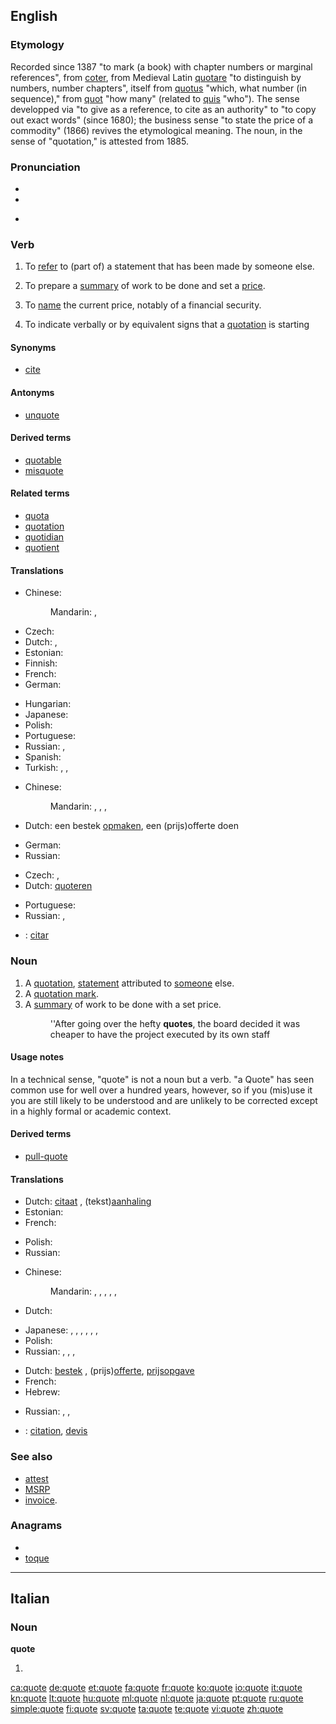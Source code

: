 {{also|Quote}}
==English==

===Etymology===
Recorded since 1387 "to mark (a book) with chapter numbers or marginal references", from {{etyl|fro}} [[coter]], from Medieval Latin [[quotare]] "to distinguish by numbers, number chapters", itself from {{etyl|la}}  [[quotus]] "which, what number (in sequence)," from [[quot]] "how many" (related to [[quis]] "who"). The sense developped via "to give as a reference, to cite as an authority" to "to copy out exact words" (since 1680); the business sense "to state the price of a commodity" (1866) revives the etymological meaning. The noun, in the sense of "quotation," is attested from 1885.

===Pronunciation===
{{wikipedia}}
* {{IPA|/kwəʊt/}}
* {{audio|en-us-quote.ogg|Audio (US)}}

* {{rhymes|əʊt}}

===Verb===
{{en-verb|quotes|quoting|quoted}}

# {{transitive}} To [[refer]] to (part of) a statement that has been made by someone else.
# {{transitive}} To prepare a [[summary]] of work to be done and set a [[price]].
# {{context|Commerce}} {{transitive}} To [[name]] the current price, notably of a financial security.
# {{intransitive}} To indicate verbally or by equivalent signs that a [[quotation]] is starting

====Synonyms====
* [[cite]]

====Antonyms====
* [[unquote]]

====Derived terms====
* [[quotable]]
* [[misquote]]

====Related terms====
* [[quota]]
* [[quotation]]
* [[quotidian]]
* [[quotient]]

====Translations====
{{trans-top|to refer to a statement that has been made by someone else}}
* Chinese:
*: Mandarin: {{t|zh|引用|tr=yǐnyòng|sc=Hani}},  {{t|zh|摘引|tr=zhāiyǐn|sc=Hani}}
* Czech: {{t-|cs|citovat}}
* Dutch: {{t+|nl|aanhalen}}, {{t+|nl|citeren}}
* Estonian: {{t-|et|osundama}}
* Finnish: {{t+|fi|lainata}}
* French: {{t+|fr|citer}}
* German: {{t|de|zitieren}}
{{trans-mid}}
* Hungarian: {{t+|hu|idéz}}
* Japanese: {{t|ja|引用|tr=いんようする, in'yō-suru|alt=引用する|sc=Jpan}}
* Polish: {{t|pl|cytować}}
* Portuguese: {{t+|pt|citar}}
* Russian: {{t|ru|цитировать|tr=citírovat'}}, {{t|ru|ссылаться|tr=ssylát'sja}} {{qualifier|+ на + accusative case}}
* Spanish: {{t-|es|citar}}
* Turkish: {{t|tr|vecize}},  {{t|tr|alinti}},  {{t+|tr|söz}}
{{trans-bottom}}

{{trans-top|to prepare a summary of work to be done and set a price}}
* Chinese:
*: Mandarin: {{t|zh|報價|sc=Hani}}, {{t|zh|报价|tr=bàojià|sc=Hani}},  {{t|zh|開價|sc=Hani}}, {{t|zh|开价|tr=kāijià|sc=Hani}}
* Dutch: een bestek [[opmaken]], een (prijs)offerte doen
{{trans-mid}}
* German: {{t|de|Preisangebot machen}}
* Russian: {{t|ru|давать расценку|tr=davát' rascénku}}
{{trans-bottom}}

{{trans-top|to name the current price}}
* Czech: {{t-|cs|kótovat}}, {{t-|cs|kotovat}}
* Dutch: [[quoteren]]
{{trans-mid}}
* Portuguese: {{t+|pt|cotar}}
* Russian: {{t|ru|назначать цену|tr=naznačát' cénu}},  {{t|ru|давать расценку|tr=davát' rascénku}}
{{trans-bottom}}

{{checktrans-top}}
<!--added {{ttbc}}s here.-->
* {{ttbc|Spanish}}: [[citar]]
{{trans-bottom}}

===Noun===
{{en-noun}}

# A [[quotation]], [[statement]] attributed to [[someone]] else.
# A [[quotation mark]].
# A [[summary]] of work to be done with a set price.
#: ''After going over the hefty '''quotes''', the board decided it was cheaper to have the project executed by its own staff

====Usage notes====
{{unreferenced}}
In a technical sense, "quote" is not a noun but a verb. "a Quote" has seen common use for well over a hundred years, however, so if you (mis)use it you are still likely to be understood and are unlikely to be corrected except in a highly formal or academic context.

====Derived terms====
* [[pull-quote]]

====Translations====
{{trans-top|a statement attributed to someone else}}
* Dutch: [[citaat]] {{n}}, (tekst)[[aanhaling]]
* Estonian: {{t-|et|osundus}}
* French: {{t+|fr|citation|f}}
{{trans-mid}}
* Polish: {{t+|pl|cytat}}
* Russian: {{t+|ru|цитата|f|tr=citáta}}
{{trans-bottom}}

{{trans-top|a quotation mark}}
* Chinese:
*: Mandarin: {{t|zh|引號|sc=Hani}},  {{t|zh|引号|tr=yǐnhào|sc=Hani}},  {{t|zh|『|sc=Hani}},  {{t|zh|』|sc=Hani}},  {{t|zh|「|sc=Hani}},  {{qualifier|in traditional Chinese only}} {{t|zh|」|sc=Hani}}
* Dutch: {{t+|nl|aanhalingsteken}}
{{trans-mid}}
* Japanese: {{t|ja|「|sc=Jpan}},  {{t|ja|」|sc=Jpan}},  {{t|ja|鉤括弧|tr=かぎかっこ, kagikakko|sc=Jpan}},  {{t|ja|『|sc=Jpan}},  {{t|ja|』|sc=Jpan}},  {{t|ja|二重鉤括弧|tr=にじゅうかぎかっこ, nijūkagikakko|sc=Jpan}},  {{t|ja|二重引用符|tr=にじゅういんようふ, nijū in'yōfu|sc=Jpan}}
* Polish: {{t+|pl|cudzysłów}}
* Russian: {{t+|ru|кавычка|f|tr=kavýčka}},  {{t+|ru|кавычки|f|p|tr=kavýčki}},  {{t|ru|«|sc=Cyrl}},  {{t|ru|»|sc=Cyrl}}
{{trans-bottom}}

{{trans-top|a summary of work to be done with a set price}}
* Dutch: [[bestek]] {{n}}, (prijs)[[offerte]], [[prijsopgave]]
* French: {{t+|fr|devis|m}}
* Hebrew: {{t|he|הצעת מחיר|f}}
{{trans-mid}}
* Russian: {{t|ru|предложение цены|n|tr=predloženije cený}},  {{t|ru|назначенная цена|f|tr=naznáčennaja cená}},  {{t|ru|котировка|f|tr=kotiróvka}} {{qualifier|finance}}
{{trans-bottom}}

{{checktrans-top}}
* {{ttbc|French}}: [[citation]], [[devis]] {{m}}
{{checktrans-bottom}}

===See also===
* [[attest]]
* [[w:MSRP|MSRP]]
* [[w:invoice|invoice]].

===Anagrams===
* {{alphagram|eoqtu}}
* [[toque#English|toque]]

----

==Italian==

===Noun===
'''quote''' {{f}}

# {{plural of|quota|lang=Italian}}

[[ca:quote]]
[[de:quote]]
[[et:quote]]
[[fa:quote]]
[[fr:quote]]
[[ko:quote]]
[[io:quote]]
[[it:quote]]
[[kn:quote]]
[[lt:quote]]
[[hu:quote]]
[[ml:quote]]
[[nl:quote]]
[[ja:quote]]
[[pt:quote]]
[[ru:quote]]
[[simple:quote]]
[[fi:quote]]
[[sv:quote]]
[[ta:quote]]
[[te:quote]]
[[vi:quote]]
[[zh:quote]]